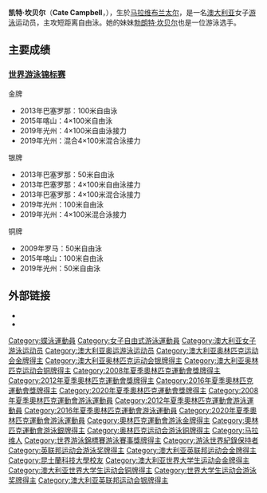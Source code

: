 {{Infobox swimmer
| name           = 凱特·坎貝爾<br />''Cate Campbell''
| image          = Cate Campbell - Kazan 2015 - Victory Ceremony 100m freestyle.jpg
| image_size     = 
| alt            = 
| caption        = 坎貝爾參加[[2015年世界游泳錦標賽|2015年世界游泳錦標賽]]
| fullname       = Cate Natalie Campbell
| nicknames      = 
| national_team  = {{AUS}}
| strokes        = [[自由泳|自由泳]]
| club           = 
| coach          = Simon Cusack
| collegeteam    = 
| birth_date     = {{Birth date and age|1992|5|20|df=y}}
| birth_place    = [[馬拉威|馬拉威]][[布蘭太爾_(馬拉維)|布蘭太爾]]
| death_date     = 
| death_place    = 
| height         = {{height|m=1.86}}
| weight         = {{weight|kg=74}}
| medaltemplates = 
{{MedalSport|女子[[游泳|游泳]]}}
{{MedalCountry|{{AUS}}}}
{{MedalCompetition|[[奧林匹克運動會|奧林匹克運動會]]}}
{{MedalGold|[[2012年夏季奧林匹克運動會|2012年 倫敦]]|[[2012年夏季奧林匹克運動會女子4×100米自由泳接力比賽|4×100米自由泳接力]]}}
{{MedalGold|[[2016年夏季奧林匹克運動會|2016年 里約]]|[[2016年夏季奧林匹克運動會女子4×100公尺自由式接力比賽|4×100米自由泳接力]]}}
{{MedalGold|[[2020年夏季奧林匹克運動會|2020年 東京]]|[[2020年夏季奧林匹克運動會女子4×100公尺自由式接力比賽|4×100米自由泳接力]]}}
{{MedalGold|[[2020年夏季奧林匹克運動會|2020年 東京]]|[[2020年夏季奧林匹克運動會女子4×100公尺混合式接力比賽|4×100米混合泳接力]]}}
{{MedalSilver|[[2016年夏季奧林匹克運動會|2016年 里約]]|[[2016年夏季奧林匹克運動會女子4×100公尺混合式接力比賽|4×100米混合泳接力]]}}
{{MedalBronze|[[2008年夏季奧林匹克運動會|2008年 北京]]|[[2008年夏季奧林匹克運動會女子50米自由泳比賽|50米自由泳]]}}
{{MedalBronze|[[2008年夏季奧林匹克運動會|2008年 北京]]|[[2008年夏季奧林匹克運動會游泳比賽女子4_×_100米自由泳接力比賽|4×100米自由泳接力]]}}
{{MedalBronze|[[2020年夏季奧林匹克運動會|2020年 東京]]|[[2020年夏季奧林匹克運動會女子100公尺自由式比賽|100米自由泳]]}}
{{MedalCompetition|[[世界游泳錦標賽|世界長池游泳錦標賽]]}}
{{MedalGold|[[2013年世界游泳錦標賽|2013年 巴塞隆納]]|[[2013年世界游泳錦標賽游泳比賽|100米自由泳]]}}
{{MedalGold|[[2015年世界游泳錦標賽|2015年 喀山]]|[[2015年世界游泳錦標賽游泳比賽|4×100米自由泳接力]]}}
{{MedalGold|[[2019年世界游泳錦標賽|2019年 光州]]|[[2019年世界游泳錦標賽游泳比賽|4×100米自由泳接力]]}}
{{MedalGold|2019年 光州|混合4×100米混合泳接力}}
{{MedalSilver|2013年 巴塞隆納|50米自由泳}}
{{MedalSilver|2013年 巴塞隆納|4×100米自由泳接力}}
{{MedalSilver|2013年 巴塞隆納|4×100米混合泳接力}}
{{MedalSilver|2019年 光州|100米自由泳}}
{{MedalSilver|2019年 光州|4×100米混合泳接力}}
{{MedalBronze|[[2009年世界游泳錦標賽|2009年 羅馬]]|[[2009年世界游泳錦標賽游泳比賽|50米自由泳]]}}
{{MedalBronze|2015年 喀山|100米自由泳}}
{{MedalBronze|2019年 光州|50米自由泳}}
{{MedalCompetition|[[泛太平洋游泳錦標賽|泛太平洋游泳錦標賽]]}}
{{MedalGold|2014年 黃金海岸|50米自由泳}}
{{MedalGold|2014年 黃金海岸|100米自由泳}}
{{MedalGold|2014年 黃金海岸|4×100米自由泳接力}}
{{MedalGold|2014年 黃金海岸|4×100米混合泳接力}}
{{MedalGold|2018年 東京|50米自由泳}}
{{MedalGold|2018年 東京|100米自由泳}}
{{MedalGold|2018年 東京|4×100米自由泳接力}}
{{MedalGold|2018年 東京|4×100米混合泳接力}}
{{MedalGold|2018年 東京|混合4×100米混合泳接力}}
}}
'''凯特·坎贝尔'''（'''Cate Campbell'''，{{bd|1992年|5月20日}}），生於[[马拉维|马拉维]][[布兰太尔_(马拉维)|布兰太尔]]，是一名[[澳大利亚|澳大利亚]]女子[[游泳|游泳]]运动员，主攻短距离自由泳。她的妹妹[[勃朗特·坎贝尔|勃朗特·坎贝尔]]也是一位游泳选手。

== 主要成绩 ==

=== [[世界游泳锦标赛|世界游泳锦标赛]] ===
;金牌
*2013年巴塞罗那：100米自由泳
*2015年喀山：4×100米自由泳
*2019年光州：4×100米自由泳接力
*2019年光州：混合4×100米混合泳接力

;银牌
*2013年巴塞罗那：50米自由泳
*2013年巴塞罗那：4×100米自由泳接力
*2013年巴塞罗那：4×100米混合泳接力
*2019年光州：100米自由泳
*2019年光州：4×100米混合泳接力

;铜牌
*2009年罗马：50米自由泳
*2015年喀山：100米自由泳
*2019年光州：50米自由泳

==外部链接==
{{commonscat|Cate Campbell}}
* {{Facebook|campbell.cate}}
* {{Twitter|catecamp}}

{{s-start}}
{{s-ach|rec}}
{{succession box|before=[[布麗塔·斯特芬|布麗塔·斯特芬]]|title=[[游泳世界紀錄列表|女子100公尺自由式世界紀錄保持者 (長水道)]]|years=2016年7月2日－2017年7月23日|after=[[莎拉·斯約史卓姆|莎拉·斯約史卓姆]]}}
{{s-end}}

{{夏季奥林匹克运动会女子4×100米自由泳接力比赛}}
{{奥林匹克运动会游泳比赛女子4×100米混合泳接力冠军}}

{{DEFAULTSORT:Campbell, Cate}}
[[Category:蝶泳運動員|Category:蝶泳運動員]]
[[Category:女子自由式游泳運動員|Category:女子自由式游泳運動員]]
[[Category:澳大利亚女子游泳运动员|Category:澳大利亚女子游泳运动员]]
[[Category:澳大利亚奥运游泳运动员|Category:澳大利亚奥运游泳运动员]]
[[Category:澳大利亚奥林匹克运动会金牌得主|Category:澳大利亚奥林匹克运动会金牌得主]]
[[Category:澳大利亚奥林匹克运动会银牌得主|Category:澳大利亚奥林匹克运动会银牌得主]]
[[Category:澳大利亚奥林匹克运动会铜牌得主|Category:澳大利亚奥林匹克运动会铜牌得主]]
[[Category:2008年夏季奧林匹克運動會獎牌得主|Category:2008年夏季奧林匹克運動會獎牌得主]]
[[Category:2012年夏季奧林匹克運動會獎牌得主|Category:2012年夏季奧林匹克運動會獎牌得主]]
[[Category:2016年夏季奧林匹克運動會獎牌得主|Category:2016年夏季奧林匹克運動會獎牌得主]]
[[Category:2020年夏季奧林匹克運動會獎牌得主|Category:2020年夏季奧林匹克運動會獎牌得主]]
[[Category:2008年夏季奧林匹克運動會游泳運動員|Category:2008年夏季奧林匹克運動會游泳運動員]]
[[Category:2012年夏季奧林匹克運動會游泳運動員|Category:2012年夏季奧林匹克運動會游泳運動員]]
[[Category:2016年夏季奧林匹克運動會游泳運動員|Category:2016年夏季奧林匹克運動會游泳運動員]]
[[Category:2020年夏季奧林匹克運動會游泳運動員|Category:2020年夏季奧林匹克運動會游泳運動員]]
[[Category:奧林匹克運動會游泳金牌得主|Category:奧林匹克運動會游泳金牌得主]]
[[Category:奧林匹克運動會游泳銀牌得主|Category:奧林匹克運動會游泳銀牌得主]]
[[Category:奥林匹克运动会游泳铜牌得主|Category:奥林匹克运动会游泳铜牌得主]]
[[Category:马拉维人|Category:马拉维人]]
[[Category:世界游泳錦標賽游泳賽事獎牌得主|Category:世界游泳錦標賽游泳賽事獎牌得主]]
[[Category:游泳世界紀錄保持者|Category:游泳世界紀錄保持者]]
[[Category:英联邦运动会游泳奖牌得主|Category:英联邦运动会游泳奖牌得主]]
[[Category:澳大利亚英联邦运动会金牌得主|Category:澳大利亚英联邦运动会金牌得主]]
[[Category:昆士蘭科技大學校友|Category:昆士蘭科技大學校友]]
[[Category:澳大利亚世界大学生运动会金牌得主|Category:澳大利亚世界大学生运动会金牌得主]]
[[Category:澳大利亚世界大学生运动会铜牌得主|Category:澳大利亚世界大学生运动会铜牌得主]]
[[Category:世界大学生运动会游泳奖牌得主|Category:世界大学生运动会游泳奖牌得主]]
[[Category:澳大利亚英联邦运动会银牌得主|Category:澳大利亚英联邦运动会银牌得主]]
